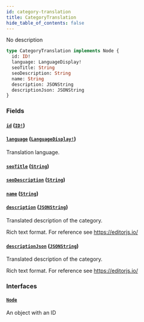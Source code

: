 ```yaml
---
id: category-translation
title: CategoryTranslation
hide_table_of_contents: false
---
```


No description

```graphql
type CategoryTranslation implements Node {
  id: ID!
  language: LanguageDisplay!
  seoTitle: String
  seoDescription: String
  name: String
  description: JSONString
  descriptionJson: JSONString
}
```

### Fields

#### [`id`](#) ([`ID!`](../../../developer/api-reference/scalars/id))

#### [`language`](#) ([`LanguageDisplay!`](../../../developer/api-reference/objects/language-display))

Translation language.

#### [`seoTitle`](#) ([`String`](../../../developer/api-reference/scalars/string))

#### [`seoDescription`](#) ([`String`](../../../developer/api-reference/scalars/string))

#### [`name`](#) ([`String`](../../../developer/api-reference/scalars/string))

#### [`description`](#) ([`JSONString`](../../../developer/api-reference/scalars/jsonstring))

Translated description of the category.

Rich text format. For reference see https://editorjs.io/

#### [`descriptionJson`](#) ([`JSONString`](../../../developer/api-reference/scalars/jsonstring))

Translated description of the category.

Rich text format. For reference see https://editorjs.io/

### Interfaces

#### [`Node`](../../../developer/api-reference/interfaces/node)

An object with an ID
